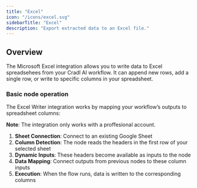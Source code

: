```yaml
---
title: "Excel"
icon: "/icons/excel.svg"
sidebarTitle: "Excel"
description: "Export extracted data to an Excel file."
---
```


## Overview

The Microsoft Excel integration allows you to write data to Excel spreadsehees from your Cradl AI workflow. It can append new rows, add a single row, or write to specific columns in your spreadsheet.

### Basic node operation

The Excel Writer integration works by mapping your workflow’s outputs to spreadsheet columns:

**Note**: The integration only works with a proffesional account.

1. **Sheet Connection**: Connect to an existing Google Sheet
2. **Column Detection**: The node reads the headers in the first row of your selected sheet
3. **Dynamic Inputs**: These headers become available as inputs to the node
4. **Data Mapping**: Connect outputs from previous nodes to these column inputs
5. **Execution**: When the flow runs, data is written to the corresponding columns

### 